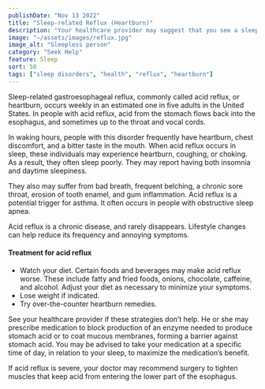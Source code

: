 ```yaml
---
publishDate: "Nov 13 2022"
title: "Sleep-related Reflux (Heartburn)"
description: "Your healthcare provider may suggest that you see a sleep specialist, and refer you to a sleep center in your area."
image: "~/assets/images/reflux.jpg"
image_alt: "Sleepless person"
category: "Seek Help"
feature: Sleep
sort: 50
tags: ["sleep disorders", "health", "reflux", "heartburn"]
---
```


Sleep-related gastroesophageal reflux, commonly called acid reflux, or heartburn, occurs weekly in an estimated one in five adults in the United States. In people with acid reflux, acid from the stomach flows back into the esophagus, and sometimes up to the throat and vocal cords.

In waking hours, people with this disorder frequently have heartburn, chest discomfort, and a bitter taste in the mouth. When acid reflux occurs in sleep, these individuals may experience heartburn, coughing, or choking. As a result, they often sleep poorly. They may report having both insomnia and daytime sleepiness.

They also may suffer from bad breath, frequent belching, a chronic sore throat, erosion of tooth enamel, and gum inflammation. Acid reflux is a potential trigger for asthma. It often occurs in people with obstructive sleep apnea.

Acid reflux is a chronic disease, and rarely disappears. Lifestyle changes can help reduce its frequency and annoying symptoms.

#### Treatment for acid reflux

- Watch your diet. Certain foods and beverages may make acid reflux worse. These include fatty and fried foods, onions, chocolate, caffeine, and alcohol. Adjust your diet as necessary to minimize your symptoms.
- Lose weight if indicated.
- Try over-the-counter heartburn remedies.

See your healthcare provider if these strategies don’t help. He or she may prescribe medication to block production of an enzyme needed to produce stomach acid or to coat mucous membranes, forming a barrier against stomach acid. You may be advised to take your medication at a specific time of day, in relation to your sleep, to maximize the medication’s benefit.

If acid reflux is severe, your doctor may recommend surgery to tighten muscles that keep acid from entering the lower part of the esophagus.